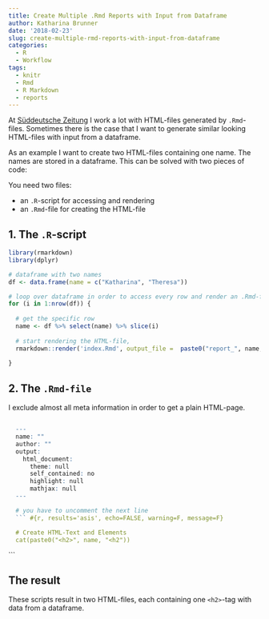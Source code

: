 ```yaml
---
title: Create Multiple .Rmd Reports with Input from Dataframe
author: Katharina Brunner
date: '2018-02-23'
slug: create-multiple-rmd-reports-with-input-from-dataframe
categories:
  - R
  - Workflow
tags:
  - knitr
  - Rmd
  - R Markdown
  - reports
---
```


At [Süddeutsche Zeitung](http://sz.de) I work a lot with HTML-files generated by `.Rmd`-files. Sometimes there is the case that I want to generate similar looking HTML-files with input from a dataframe.

As an example I want to create two HTML-files containing one name. The names are stored in a dataframe. 
This can be solved with two pieces of code: 

You need two files: 

* an `.R`-script for accessing and rendering
* an `.Rmd`-file for creating the HTML-file

## 1. The `.R`-script

```r
library(rmarkdown)
library(dplyr)

# dataframe with two names
df <- data.frame(name = c("Katharina", "Theresa"))

# loop over dataframe in order to access every row and render an .Rmd-file
for (i in 1:nrow(df)) {
  
  # get the specific row
  name <- df %>% select(name) %>% slice(i)
  
  # start rendering the HTML-file, 
  rmarkdown::render('index.Rmd', output_file =  paste0("report_", name, ".html"), output_dir = 'html_files')
    
}
```


## 2. The `.Rmd-file`

I exclude almost all meta information in order to get a plain HTML-page.

```r

  ---
  name: ""
  author: ""
  output:
    html_document:
      theme: null
      self_contained: no
      highlight: null
      mathjax: null
  ---

  # you have to uncomment the next line
  ``` #{r, results='asis', echo=FALSE, warning=F, message=F}

  # Create HTML-Text and Elements
  cat(paste0("<h2>", name, "<h2"))


  ```

```

## The result

These scripts result in two HTML-files, each containing one `<h2>`-tag with data from a dataframe.

